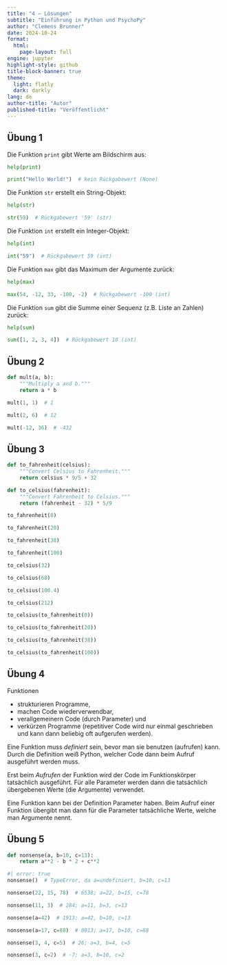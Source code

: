 ```yaml
---
title: "4 – Lösungen"
subtitle: "Einführung in Python und PsychoPy"
author: "Clemens Brunner"
date: 2024-10-24
format:
  html:
    page-layout: full
engine: jupyter
highlight-style: github
title-block-banner: true
theme:
  light: flatly
  dark: darkly
lang: de
author-title: "Autor"
published-title: "Veröffentlicht"
---
```


## Übung 1

Die Funktion `print` gibt Werte am Bildschirm aus:

```python
help(print)
```

```python
print("Hello World!")  # kein Rückgabewert (None)
```

Die Funktion `str` erstellt ein String-Objekt:

```python
help(str)
```

```python
str(59)  # Rückgabewert '59' (str)
```

Die Funktion `int` erstellt ein Integer-Objekt:

```python
help(int)
```

```python
int("59")  # Rückgabewert 59 (int)
```

Die Funktion `max` gibt das Maximum der Argumente zurück:

```python
help(max)
```

```python
max(54, -12, 33, -100, -2)  # Rückgabewert -100 (int)
```

Die Funktion `sum` gibt die Summe einer Sequenz (z.B. Liste an Zahlen) zurück:

```python
help(sum)
```

```python
sum([1, 2, 3, 4])  # Rückgabewert 10 (int)
```


## Übung 2

```python
def mult(a, b):
    """Multiply a and b."""
    return a * b
```

```python
mult(1, 1)  # 1
```

```python
mult(2, 6)  # 12
```

```python
mult(-12, 36)  # -432
```


## Übung 3

```python
def to_fahrenheit(celsius):
    """Convert Celsius to Fahrenheit."""
    return celsius * 9/5 + 32
```

```python
def to_celsius(fahrenheit):
    """Convert Fahrenheit to Celsius."""
    return (fahrenheit - 32) * 5/9
```

```python
to_fahrenheit(0)
```

```python
to_fahrenheit(20)
```

```python
to_fahrenheit(38)
```

```python
to_fahrenheit(100)
```

```python
to_celsius(32)
```

```python
to_celsius(68)
```

```python
to_celsius(100.4)
```

```python
to_celsius(212)
```

```python
to_celsius(to_fahrenheit(0))
```

```python
to_celsius(to_fahrenheit(20))
```

```python
to_celsius(to_fahrenheit(38))
```

```python
to_celsius(to_fahrenheit(100))
```


## Übung 4

Funktionen

- strukturieren Programme,
- machen Code wiederverwendbar,
- verallgemeinern Code (durch Parameter) und
- verkürzen Programme (repetitiver Code wird nur einmal geschrieben und kann dann beliebig oft aufgerufen werden).

Eine Funktion muss *definiert* sein, bevor man sie benutzen (aufrufen) kann. Durch die Definition weiß Python, welcher Code dann beim Aufruf ausgeführt werden muss.

Erst beim *Aufrufen* der Funktion wird der Code im Funktionskörper tatsächlich ausgeführt. Für alle Parameter werden dann die tatsächlich übergebenen Werte (die Argumente) verwendet.

Eine Funktion kann bei der Definition Parameter haben. Beim Aufruf einer Funktion übergibt man dann für die Parameter tatsächliche Werte, welche man Argumente nennt.


## Übung 5

```python
def nonsense(a, b=10, c=13):
    return a**2 - b * 2 + c**2
```

```python
#| error: true
nonsense()  # TypeError, da a=undefiniert, b=10, c=13
```

```python
nonsense(22, 15, 78)  # 6538; a=22, b=15, c=78
```

```python
nonsense(11, 3)  # 284; a=11, b=3, c=13
```

```python
nonsense(a=42)  # 1913; a=42, b=10, c=13
```

```python
nonsense(a=17, c=88)  # 8013; a=17, b=10, c=88
```

```python
nonsense(3, 4, c=5)  # 26; a=3, b=4, c=5
```

```python
nonsense(3, c=2)  # -7; a=3, b=10, c=2
```
